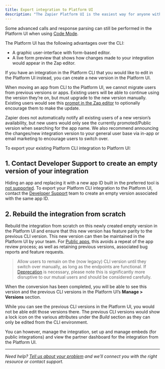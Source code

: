 ```yaml
---
title: Export integration to Platform UI
description: "The Zapier Platform UI is the easiest way for anyone with API experience to build Zapier integrations. It is for users more comfortable with a visual form editor."
---
```


Some advanced calls and response parsing can still be performed in the Platform UI when using [Code Mode](/build/code-mode).

The Platform UI has the following advantages over the CLI:

*   A graphic user-interface with form-based editor.
*   A live form preview that shows how changes made to your integration would appear in the Zap editor.

If you have an integration in the Platform CLI that you would like to edit in the Platform UI instead, you can create a new version in the Platform UI.

When moving an app from CLI to the Platform UI, we cannot migrate users from previous versions or apps. Existing users will be able to continue using the version they’re on, but must upgrade to the new version manually. Existing users would see this [prompt in the Zap editor](https://help.zapier.com/hc/en-us/articles/18755649454989-Update-to-the-latest-app-version-in-Zaps) to optionally encourage them to make the update.

Zapier does not automatically notify all existing users of a new version’s availability, but new users would only see the currently promoted/Public version when searching for the app name. We also recommend announcing the changes/new integration version to your general user base via in-app or email marketing to encourage users to switch over.

To export your existing Platform CLI integration to Platform UI:

## 1\. Contact Developer Support to create an empty version of your integration

Hiding an app and replacing it with a new app ID built in the preferred tool is [not supported](/publish/integration-publishing-requirements#23-replacement-integration). To export your Platform CLI integration to the Platform UI, contact the [Developer Support](https://developer.zapier.com/contact) team to create an empty version associated with the same app ID.

## 2\. Rebuild the integration from scratch

Rebuild the integration from scratch on this newly created empty version in the Platform UI and ensure that this new version has feature parity to the previous CLI version. This new version can then be maintained in the Platform UI by your team. For [Public apps](/quickstart/private-vs-public-integrations), this avoids a repeat of the app review process; as well as retaining previous versions, associated bug reports and feature requests.

> Allow users to remain on the (now legacy) CLI version until they switch over manually, as long as the endpoints are functional. If [Deprecation](/manage/deprecate) is necessary, please note this is significantly more disruptive to our mutual users and should be considered carefully.

When the conversion has been completed, you will be able to see this version and the previous CLI versions in the Platform UI’s **Manage > Versions** section.

While you can see the previous CLI versions in the Platform UI, you would not be able edit those versions there. The previous CLI versions would show a lock icon on the various attributes under the _Build_ section as they can only be edited from the CLI environment.

You can however, manage the integration, set up and manage embeds (for public integrations) and view the partner dashboard for the integration from the Platform UI.

- - -

_Need help? [Tell us about your problem](https://developer.zapier.com/contact) and we’ll connect you with the right resource or contact support._
